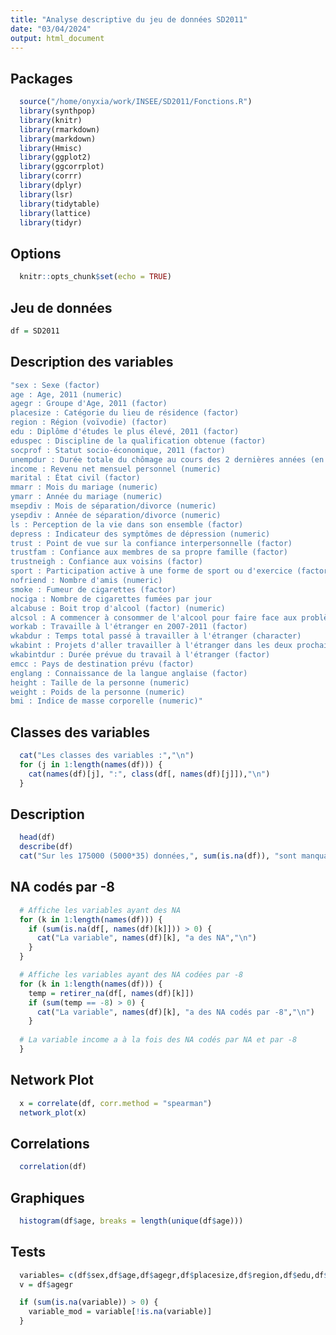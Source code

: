 ```yaml
---
title: "Analyse descriptive du jeu de données SD2011"
date: "03/04/2024"
output: html_document
---
```


## Packages
```r
  source("/home/onyxia/work/INSEE/SD2011/Fonctions.R")
  library(synthpop)
  library(knitr)
  library(rmarkdown)
  library(markdown)
  library(Hmisc)
  library(ggplot2)
  library(ggcorrplot)
  library(corrr)
  library(dplyr)
  library(lsr)
  library(tidytable)
  library(lattice)
  library(tidyr)
```

## Options
```r
  knitr::opts_chunk$set(echo = TRUE)
```

## Jeu de données
```r
df = SD2011
```
## Description des variables
```r
"sex : Sexe (factor)
age : Age, 2011 (numeric)
agegr : Groupe d'Age, 2011 (factor)
placesize : Catégorie du lieu de résidence (factor)
region : Région (voïvodie) (factor)
edu : Diplôme d'études le plus élevé, 2011 (factor)
eduspec : Discipline de la qualification obtenue (factor)
socprof : Statut socio-économique, 2011 (factor)
unempdur : Durée totale du chômage au cours des 2 dernières années (en mois) (numeric)
income : Revenu net mensuel personnel (numeric)
marital : État civil (factor)
mmarr : Mois du mariage (numeric)
ymarr : Année du mariage (numeric)
msepdiv : Mois de séparation/divorce (numeric)
ysepdiv : Année de séparation/divorce (numeric)
ls : Perception de la vie dans son ensemble (factor)
depress : Indicateur des symptômes de dépression (numeric)
trust : Point de vue sur la confiance interpersonnelle (factor)
trustfam : Confiance aux membres de sa propre famille (factor)
trustneigh : Confiance aux voisins (factor)
sport : Participation active à une forme de sport ou d'exercice (factor)
nofriend : Nombre d'amis (numeric)
smoke : Fumeur de cigarettes (factor)
nociga : Nombre de cigarettes fumées par jour
alcabuse : Boit trop d'alcool (factor) (numeric)
alcsol : A commencer à consommer de l'alcool pour faire face aux problèmes (factor)
workab : Travaille à l'étranger en 2007-2011 (factor)
wkabdur : Temps total passé à travailler à l'étranger (character)
wkabint : Projets d'aller travailler à l'étranger dans les deux prochaines années (factor)
wkabintdur : Durée prévue du travail à l'étranger (factor)
emcc : Pays de destination prévu (factor)
englang : Connaissance de la langue anglaise (factor)
height : Taille de la personne (numeric)
weight : Poids de la personne (numeric)
bmi : Indice de masse corporelle (numeric)"
```

## Classes des variables
```r
  cat("Les classes des variables :","\n")
  for (j in 1:length(names(df))) {
    cat(names(df)[j], ":", class(df[, names(df)[j]]),"\n")
  }

```

## Description
```r
  head(df)
  describe(df)
  cat("Sur les 175000 (5000*35) données,", sum(is.na(df)), "sont manquantes")
```

## NA codés par -8
```r
  # Affiche les variables ayant des NA
  for (k in 1:length(names(df))) {
    if (sum(is.na(df[, names(df)[k]])) > 0) {
      cat("La variable", names(df)[k], "a des NA","\n")
    }
  }

  # Affiche les variables ayant des NA codées par -8
  for (k in 1:length(names(df))) {
    temp = retirer_na(df[, names(df)[k]])
    if (sum(temp == -8) > 0) {
      cat("La variable", names(df)[k], "a des NA codés par -8","\n")
    }
  
  # La variable income a à la fois des NA codés par NA et par -8
  }
```

## Network Plot
```r
  x = correlate(df, corr.method = "spearman")
  network_plot(x)
```

## Correlations
```r
  correlation(df)
```

## Graphiques
```r
  histogram(df$age, breaks = length(unique(df$age)))
```

## Tests
```r
  variables= c(df$sex,df$age,df$agegr,df$placesize,df$region,df$edu,df$eduspec,df$socprof,df$unempdur,df$income,df$marital,df$mmarr,df$ymarr,df$msepdiv,df$ysepdiv,df$ls,df$depress,df$trust,df$trustfam,df$trustneigh,df$sport,df$nofriend,df$smoke,df$nociga,df$alcabuse,df$alcsol,df$workab,df$wkabdur,df$wkabint,df$wkabintdur,df$emcc,df$englang,df$height,df$weight,df$bmi)
  v = df$agegr

  if (sum(is.na(variable)) > 0) {
    variable_mod = variable[!is.na(variable)]
  }
```